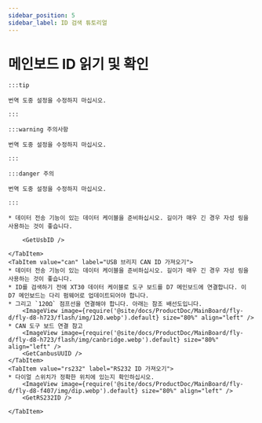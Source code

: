 ```yaml
---
sidebar_position: 5
sidebar_label: ID 검색 튜토리얼
---
```





# 메인보드 ID 읽기 및 확인

    :::tip

    번역 도중 설정을 수정하지 마십시오.

    :::

    :::warning 주의사항

    번역 도중 설정을 수정하지 마십시오.

    :::

    :::danger 주의

    번역 도중 설정을 수정하지 마십시오.

    :::

<Tabs>
    <TabItem value="usb" label="USB ID 가져오기" default>
        
    * 데이터 전송 기능이 있는 데이터 케이블을 준비하십시오. 길이가 매우 긴 경우 자성 링을 사용하는 것이 좋습니다.
    
        <GetUsbID />
        
    </TabItem>
    <TabItem value="can" label="USB 브리지 CAN ID 가져오기">
    * 데이터 전송 기능이 있는 데이터 케이블을 준비하십시오. 길이가 매우 긴 경우 자성 링을 사용하는 것이 좋습니다.
    * ID를 검색하기 전에 XT30 데이터 케이블로 도구 보드를 D7 메인보드에 연결합니다. 이 D7 메인보드는 다리 펌웨어로 업데이트되어야 합니다.
    * 그리고 `120Ω` 점프선을 연결해야 합니다. 아래는 참조 배선도입니다.
        <ImageView image={require('@site/docs/ProductDoc/MainBoard/fly-d/fly-d8-h723/flash/img/120.webp').default} size="80%" align="left" />
    * CAN 도구 보드 연결 참고
        <ImageView image={require('@site/docs/ProductDoc/MainBoard/fly-d/fly-d8-h723/flash/img/canbridge.webp').default} size="80%" align="left" />   
        <GetCanbusUUID />
    </TabItem>
    <TabItem value="rs232" label="RS232 ID 가져오기">
    * 다이얼 스위치가 정확한 위치에 있는지 확인하십시오.
        <ImageView image={require('@site/docs/ProductDoc/MainBoard/fly-d/fly-d8-f407/img/dip.webp').default} size="80%" align="left" />              
        <GetRS232ID />

    </TabItem>
</Tabs>

